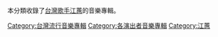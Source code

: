 本分類收錄了[[台灣|台灣]][[歌手|歌手]][[江蕙|江蕙]]的音樂專輯。
[[Category:台灣流行音樂專輯|Category:台灣流行音樂專輯]]
[[Category:各演出者音樂專輯|Category:各演出者音樂專輯]]
[[Category:江蕙|Category:江蕙]]